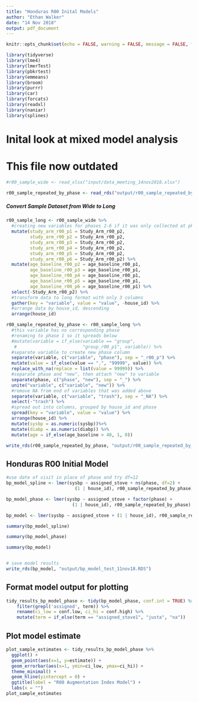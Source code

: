 ```yaml
---
title: "Honduras R00 Inital Models"
author: "Ethan Walker"
date: "14 Nov 2018"
output: pdf_document
---
```


```r
knitr::opts_chunk$set(echo = FALSE, warning = FALSE, message = FALSE, fig.width = 10)
```


```r
library(tidyverse)
library(lme4)
library(lmerTest)
library(pbkrtest)
library(emmeans)
library(broom)
library(purrr)
library(car)
library(forcats)
library(readxl)
library(naniar)
library(splines)
```

# Inital look at mixed model analysis
# This file now outdated

```r
#r00_sample_wide <- read_xlsx("input/data_meeting_14nov2018.xlsx")

r00_sample_repeated_by_phase <- read_rds("output/r00_sample_repeated_by_phase.RDS")
```

##### Convert Sample Dataset from Wide to Long #####
```r
r00_sample_long <- r00_sample_wide %>% 
  #creating new variables for phases 2-6 if it was only collected at phase 1
  mutate(study_arm_r00_p1 = Study_Arm_r00_p2, 
         study_arm_r00_p2 = Study_Arm_r00_p2,
         study_arm_r00_p3 = Study_Arm_r00_p2, 
         study_arm_r00_p4 = Study_Arm_r00_p2, 
         study_arm_r00_p5 = Study_Arm_r00_p2, 
         study_arm_r00_p6 = Study_Arm_r00_p2) %>% 
  mutate(age_baseline_r00_p2 = age_baseline_r00_p1, 
         age_baseline_r00_p3 = age_baseline_r00_p1,
         age_baseline_r00_p4 = age_baseline_r00_p1, 
         age_baseline_r00_p5 = age_baseline_r00_p1, 
         age_baseline_r00_p6 = age_baseline_r00_p1) %>% 
  select(-Study_Arm_r00_p2) %>% 
  #transform data to long format with only 3 columns
  gather(key = "variable", value = "value", -house_id) %>% 
  #arrange data by house_id, descending
  arrange(house_id)

r00_sample_repeated_by_phase <- r00_sample_long %>%
  #this variable has no corresponding phase
  #renaming to phase 1 so it spreads below
  #mutate(variable = if_else(variable == "group", 
   #                         "group_r00_p1", variable)) %>%
  #separate variable to create new phase column
  separate(variable, c("variable", "phase"), sep = "_r00_p") %>%
  mutate(value = if_else(value == ".", "99999", value)) %>% 
  replace_with_na(replace = list(value = 99999)) %>% 
  #separate phase and "new", then attach "new" to variable
  separate(phase, c("phase", "new"), sep = "_") %>% 
  unite("variable", c("variable", "new")) %>% 
  #remove NA from end of variables that was added above
  separate(variable, c("variable", "trash"), sep = "_NA") %>% 
  select(-"trash") %>% 
  #spread out into columns, grouped by house_id and phase
  spread(key = "variable", value = "value") %>% 
  arrange(house_id) %>% 
  mutate(sysbp = as.numeric(sysbp))%>% 
  mutate(diabp = as.numeric(diabp)) %>% 
  mutate(age = if_else(age_baseline > 40, 1, 0))

write_rds(r00_sample_repeated_by_phase, "output/r00_sample_repeated_by_phase.RDS")
```

## Honduras R00 Initial Model ##
```r
#use date of visit in place of phase and try df=12
bp_model_spline <- lmer(sysbp ~ assigned_stove + ns(phase, df=2) + 
                          (1 | house_id), r00_sample_repeated_by_phase)

bp_model_phase <- lmer(sysbp ~ assigned_stove + factor(phase) + 
                         (1 | house_id), r00_sample_repeated_by_phase)

bp_model <- lmer(sysbp ~ assigned_stove + (1 | house_id), r00_sample_repeated_by_phase)

summary(bp_model_spline)

summary(bp_model_phase)

summary(bp_model)


# save model results
write_rds(bp_model, "output/bp_model_test_11nov18.RDS")
```

## Format model output for plotting
```r
tidy_results_bp_model_phase <- tidy(bp_model_phase, conf.int = TRUE) %>% 
    filter(grepl('assigned', term)) %>% 
    rename(ci_low = conf.low, ci_hi = conf.high) %>% 
    mutate(term = if_else(term == "assigned_stove1", "justa", "na"))
```

## Plot model estimate
```r
plot_sample_estimates <- tidy_results_bp_model_phase %>%
  ggplot() +
  geom_point(aes(x=1, y=estimate)) +
  geom_errorbar(aes(x=1, ymin=ci_low, ymax=ci_hi)) +
  theme_minimal() +
  geom_hline(yintercept = 0) +
  ggtitle(label = "R00 Augmentation Index Model") +
  labs(x = "")
plot_sample_estimates
```
